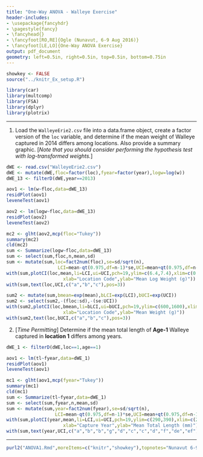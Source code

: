 ```yaml
---
title: "One-Way ANOVA - Walleye Exercise"
header-includes:
- \usepackage{fancyhdr}
- \pagestyle{fancy}
- \fancyhead{}
- \fancyfoot[RO,RE]{Ogle (Nunavut, 6-9 Aug 2016)}
- \fancyfoot[LE,LO]{One-Way ANOVA Exercise}
output: pdf_document
geometry: left=0.5in, right=0.5in, top=0.5in, bottom=0.75in
---
```


```r
showkey <- FALSE
source("../knitr_Ex_setup.R")
```
```r
library(car)
library(multcomp)
library(FSA)
library(dplyr)
library(plotrix)
```

----

1. Load the `WalleyeErie2.csv` file into a data.frame object, create a factor version of the `loc` variable, and determine if the mean weight of Walleye captured in 2014 differs among locations.  Also provide a summary graphic.  [*Note that you should consider performing the hypothesis test with log-transformed weights.*]
```r
dWE <- read.csv("WalleyeErie2.csv")
dWE <- mutate(dWE,floc=factor(loc),fyear=factor(year),logw=log(w))
dWE_13 <- filterD(dWE,year==2013)
```
```r
aov1 <- lm(w~floc,data=dWE_13)
residPlot(aov1)
leveneTest(aov1)
```
```r
aov2 <- lm(logw~floc,data=dWE_13)
residPlot(aov2)
leveneTest(aov2)
```
```r
mc2 <- glht(aov2,mcp(floc="Tukey"))
summary(mc2)
cld(mc2)
sum <- Summarize(logw~floc,data=dWE_13)
sum <- select(sum,floc,n,mean,sd)
sum <- mutate(sum,loc=fact2num(floc),se=sd/sqrt(n),
                   LCI=mean-qt(0.975,df=n-1)*se,UCI=mean+qt(0.975,df=n-1)*se)
with(sum,plotCI(loc,mean,li=LCI,ui=UCI,pch=19,ylim=c(6.4,7.4),xlim=c(0.8,3.2),
                     xlab="Location Code",ylab="Mean Log Weight (g)"))
with(sum,text(loc,UCI,c("a","b","c"),pos=3))
```
```r
sum2 <- mutate(sum,bmean=exp(mean),bLCI=exp(LCI),bUCI=exp(UCI))
sum2 <- select(sum2,-(floc:sd),-(se:UCI))
with(sum2,plotCI(loc,bmean,li=bLCI,ui=bUCI,pch=19,ylim=c(600,1600),xlim=c(0.8,3.2),
                     xlab="Location Code",ylab="Mean Weight (g)"))
with(sum2,text(loc,bUCI,c("a","b","c"),pos=3))
```

2. [*Time Permitting*] Determine if the mean total length of **Age-1** Walleye captured in **location 1** differs among years.
```r
dWE_1 <- filterD(dWE,loc==1,age==1)
```
```r
aov1 <- lm(tl~fyear,data=dWE_1)
residPlot(aov1)
leveneTest(aov1)
```
```r
mc1 <- glht(aov1,mcp(fyear="Tukey"))
summary(mc1)
cld(mc1)
sum <- Summarize(tl~fyear,data=dWE_1)
sum <- select(sum,fyear,n,mean,sd)
sum <- mutate(sum,year=fact2num(fyear),se=sd/sqrt(n),
                  LCI=mean-qt(0.975,df=n-1)*se,UCI=mean+qt(0.975,df=n-1)*se)
with(sum,plotCI(year,mean,li=LCI,ui=UCI,pch=19,ylim=c(290,390),xlim=c(2003.8,2014.2),
                     xlab="Capture Year",ylab="Mean Total Length (mm)"))
with(sum,text(year,UCI,c("a","b","b","g","d","c","c","d","f","de","ef"),pos=3))
```

----

```r
purl2("ANOVA1.Rmd",moreItems=c("knitr","showkey"),topnotes="Nunavut 6-9-Aug-16")
```
